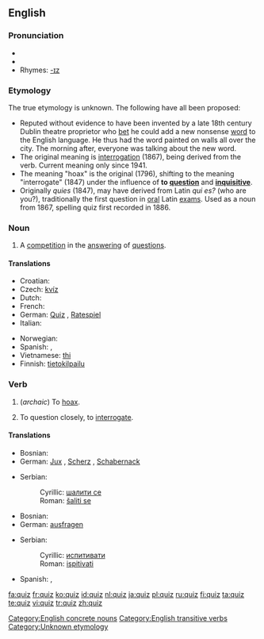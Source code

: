 {{see|Quiz}}
{{wikipedia}}
==English==

===Pronunciation===
*{{SAMPA|/kwIz/}}
*{{IPA|/kwɪz/}}
*Rhymes: [[Rhymes:English:-ɪz|-ɪz]]

===Etymology===
The true etymology is unknown.  The following have all been proposed:
*Reputed without evidence to have been invented by a late 18th century Dublin theatre proprietor who [[bet]] he could add a new nonsense [[word]] to the English language. He thus had the word painted on walls all over the city. The morning after, everyone was talking about the new word.
*The original meaning is [[interrogation]] (1867), being derived from the verb. Current meaning only since 1941.
*The meaning "hoax" is the original (1796), shifting to the meaning "interrogate" (1847) under the influence of '''to [[question]]''' and '''[[inquisitive]]'''.
*Originally ''quies'' (1847), may have derived from Latin ''qui es?'' (who are you?), traditionally the first question in [[oral]] Latin [[exam]]s. Used as a noun from 1867, spelling quiz first recorded in 1886.

===Noun===
{{en-noun|quizzes}}

# A [[competition]] in the [[answer]]ing of [[question]]s.

====Translations====
{{top}}
* Croatian: {{t-|hr|kviz|m}}
* Czech: [[kvíz]]
* Dutch: {{t+|nl|quiz}}
* French: {{t+|fr|quiz|m}}
* German: [[Quiz]] {{n}}, [[Ratespiel]] {{n}}
* Italian: {{t-|it|quiz|m}}
{{mid}}
* Norwegian: {{t-|no|quiz}}
* Spanish: {{t-|es|prueba|f}}, {{t+|es|Spanish|m|alt=quiz}}
* Vietnamese: [[thi]]<!--put this on the Vietnamese page: (meaning [[Test#Noun|test]])-->
* Finnish: [[tietokilpailu]]
{{bottom}}

===Verb===
{{en-verb|quiz|z|es}}

# {{transitive}} (''archaic'') To [[hoax]].
# {{transitive}} To question closely, to [[interrogate]].

====Translations====
{{trans-top|hoax}}
* Bosnian: {{t-|bs|šaliti se}}
* German: [[Jux]] {{m}}, [[Scherz]] {{m}}, [[Schabernack]] {{m}}
{{trans-mid}}
* Serbian:
*: Cyrillic: [[шалити се]]
*: Roman: [[šaliti se]]
{{trans-bottom}}

{{trans-top|interrogate}}
* Bosnian: {{t-|bs|ispitivati}}
* German: [[ausfragen]]
{{trans-mid}}
* Serbian:
*: Cyrillic: [[испитивати]]
*: Roman: [[ispitivati]]
* Spanish: {{t-|es|probar}}, {{t-|es|examinar}}
{{trans-bottom}}

[[Category:English concrete nouns]]
[[Category:English transitive verbs]]
[[Category:Unknown etymology]]

[[fa:quiz]]
[[fr:quiz]]
[[ko:quiz]]
[[id:quiz]]
[[nl:quiz]]
[[ja:quiz]]
[[pl:quiz]]
[[ru:quiz]]
[[fi:quiz]]
[[ta:quiz]]
[[te:quiz]]
[[vi:quiz]]
[[tr:quiz]]
[[zh:quiz]]